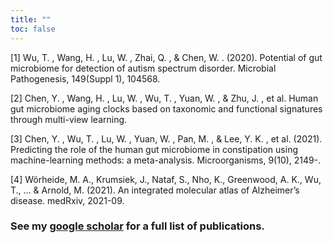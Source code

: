 ```yaml
---
title: ""
toc: false
---
```


[1] Wu, T. ,  Wang, H. ,  Lu, W. ,  Zhai, Q. , &  Chen, W. . (2020). Potential of gut microbiome for detection of autism spectrum disorder. Microbial Pathogenesis, 149(Suppl 1), 104568.

[2] Chen, Y. ,  Wang, H. ,  Lu, W. ,  Wu, T. ,  Yuan, W. , &  Zhu, J. , et al. Human gut microbiome aging clocks based on taxonomic and functional signatures through multi-view learning.

[3] Chen, Y. ,  Wu, T. ,  Lu, W. ,  Yuan, W. ,  Pan, M. , &  Lee, Y. K. , et al. (2021). Predicting the role of the human gut microbiome in constipation using machine-learning methods: a meta-analysis. Microorganisms, 9(10), 2149-.

[4] Wörheide, M. A., Krumsiek, J., Nataf, S., Nho, K., Greenwood, A. K., Wu, T., ... & Arnold, M. (2021). An integrated molecular atlas of Alzheimer’s disease. medRxiv, 2021-09.



### See my [google scholar]( https://scholar.google.de/citations?user=BUk-RMkAAAAJ&hl) for a full list of publications.
